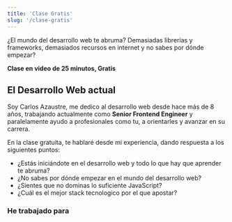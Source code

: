 ```yaml
---
title: 'Clase Gratis'
slug: '/clase-gratis'
---
```


¿El mundo del desarrollo web te abruma? Demasiadas librerías y frameworks, demasiados recursos en internet y no sabes por dónde empezar?

**Clase en video de 25 minutos, Gratis**

## El Desarrollo Web actual

Soy Carlos Azaustre, me dedico al desarrollo web desde hace más de 8 años, trabajando actualmente como **Senior Frontend Engineer**  y paralelamente ayudo a profesionales como tu, a orientarles y avanzar en su carrera.

En la clase gratuita, te hablaré desde mi experiencia, dando respuesta a los siguientes puntos:

- ¿Estás iniciándote en el desarrollo web y todo lo que hay que aprender te abruma?
- ¿No sabes por dónde empezar en el mundo del desarrollo web?
- ¿Sientes que no dominas lo suficiente JavaScript?
- ¿Cuál es el mejor stack tecnologico por el que apostar?

<NewsletterForm
  formId="q5m5h4"
  title="Accede a la clase gratuita"
  text="Rellena los siguientes regalos para poder acceder a la clase gratuita"
  submitText="Entra a la clase AHORA"
  hash="v87f6253ef300d8389c2a107d688de385"
  version="1866904"
  dataCode="q5m5h4"
/>

### He trabajado para

<CompanyLogos/>